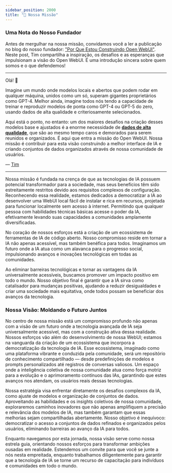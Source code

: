 ```yaml
---
sidebar_position: 2000
title: "🎯 Nossa Missão"
---
```



<TopBanners />

### Uma Nota do Nosso Fundador

Antes de mergulhar na nossa missão, convidamos você a ler a publicação no blog do nosso fundador: ["Por Que Estou Construindo Open WebUI"](https://jryng.com/thoughts/why-open-webui). Neste post, Tim compartilha a inspiração, os desafios e as esperanças que impulsionam a visão do Open WebUI. É uma introdução sincera sobre quem somos e o que defendemos!

---

Olá! 👋

Imagine um mundo onde modelos locais e abertos que podem rodar em qualquer máquina, unidos como um só, superam gigantes proprietários como GPT-4. Melhor ainda, imagine todos nós tendo a capacidade de treinar e reproduzir modelos de ponta como GPT-4 ou GPT-5 do zero, usando dados de alta qualidade e criteriosamente selecionados.

Aqui está o ponto, no entanto: um dos maiores desafios na criação desses modelos base e ajustados é a enorme necessidade de **[dados de alta qualidade](https://arxiv.org/abs/2305.11206)**, que são ao mesmo tempo caros e demorados para serem reunidos e organizados. É aqui que entra a missão do Open WebUI. Nossa missão é contribuir para esta visão construindo a melhor interface de IA e criando conjuntos de dados organizados através de nossa comunidade de usuários.

— [Tim](https://github.com/tjbck)

---

Nossa missão é fundada na crença de que as tecnologias de IA possuem potencial transformador para a sociedade, mas seus benefícios têm sido estreitamente restritos devido aos requisitos complexos de configuração. Reconhecendo essa realidade, estamos dedicados a democratizar a IA ao desenvolver uma WebUI local fácil de instalar e rica em recursos, projetada para funcionar localmente sem acesso à internet. Permitindo que qualquer pessoa com habilidades técnicas básicas acesse o poder da IA, efetivamente levando suas capacidades a comunidades amplamente diversificadas.

No coração de nossos esforços está a criação de um ecossistema de ferramentas de IA de código aberto. Nosso compromisso reside em tornar a IA não apenas acessível, mas também benéfica para todos. Imaginamos um futuro onde a IA atua como um alavanca para o progresso social, impulsionando avanços e inovações tecnológicas em todas as comunidades.

Ao eliminar barreiras tecnológicas e tornar as vantagens da IA universalmente acessíveis, buscamos promover um impacto positivo em todo o mundo. Nosso objetivo final é garantir que a IA sirva como catalisador para mudanças positivas, ajudando a reduzir desigualdades e criar uma sociedade mais equitativa, onde todos possam se beneficiar dos avanços da tecnologia.

### Nossa Visão: Moldando o Futuro Juntos

No centro de nossa missão está um compromisso profundo não apenas com a visão de um futuro onde a tecnologia avançada de IA seja universalmente acessível, mas com a construção ativa dessa realidade. Nossos esforços vão além do desenvolvimento de nossa WebUI; estamos na vanguarda da criação de um ecossistema que incorpora a democratização da tecnologia de IA. Esse ecossistema, imaginado como uma plataforma vibrante e conduzida pela comunidade, será um repositório de conhecimento compartilhado — desde predefinições de modelos e prompts personalizados até registros de conversas valiosos. Um espaço onde a inteligência coletiva de nossa comunidade atua como força motriz para a evolução e o aprimoramento contínuos das IAs, garantindo que estes avanços nos atendam, os usuários reais dessas tecnologias.

Nossa estratégia visa enfrentar diretamente os desafios complexos da IA, como ajuste de modelos e organização de conjuntos de dados. Aproveitando as habilidades e os insights coletivos de nossa comunidade, exploraremos caminhos inovadores que não apenas amplifiquem a precisão e relevância dos modelos de IA, mas também garantam que essas melhorias sejam compartilhadas abertamente. Nosso objetivo é inequívoco: democratizar o acesso a conjuntos de dados refinados e organizados pelos usuários, eliminando barreiras ao avanço da IA para todos.

Enquanto navegamos por esta jornada, nossa visão serve como nossa estrela guia, orientando nossos esforços para transformar ambições ousadas em realidade. Estendemos um convite para que você se junte a nós nesta empreitada, enquanto trabalhamos diligentemente para garantir que a tecnologia de IA se torne um recurso de capacitação para indivíduos e comunidades em todo o mundo.
